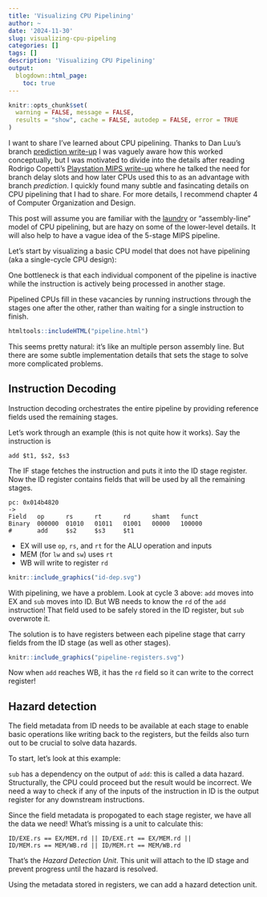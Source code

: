 ```yaml
---
title: 'Visualizing CPU Pipelining'
author: ~
date: '2024-11-30'
slug: visualizing-cpu-pipeling
categories: []
tags: []
description: 'Visualizing CPU Pipelining'
output:
  blogdown::html_page:
    toc: true
---
```


```r
knitr::opts_chunk$set(
  warning = FALSE, message = FALSE,
  results = "show", cache = FALSE, autodep = FALSE, error = TRUE
)
```

I want to share I've learned about CPU pipelining. 
Thanks to Dan Luu's branch [prediction write-up](https://danluu.com/branch-prediction/)
I was vaguely aware how this worked conceptually, 
but I was motivated to divide into the details after reading
Rodrigo Copetti's [Playstation MIPS write-up](https://www.copetti.org/writings/consoles/playstation/#bibref:9)
where he talked the need for
branch delay slots and how later CPUs used this to as an advantage
with branch *prediction*. I quickly found many subtle and
fasincating details on CPU pipelining that I had to share. 
For more details, I recommend 
chapter 4 of Computer Organization and Design.

This post will assume you are familiar with the [laundry](https://www.cybercomputing.co.uk/Languages/Hardware/laundryAnalogy.html)
or "assembly-line" model of CPU pipelining, but are hazy on some of the
lower-level details. It will also help to have a vague idea of 
the 5-stage MIPS pipeline. 

Let's start by visualizing a basic CPU model that does not have pipelining 
(aka a single-cycle CPU design):

```{=html}
<div id="nonpipeline-container"></div>

<script>
document.addEventListener('DOMContentLoaded', function() {
  const container = document.getElementById('nonpipeline-container');
  container.innerHTML = createPipelineHTML('nonpipelineViz');
  
  window.nonpipelineViz = new PipelineVisualization(
    document.getElementById('nonpipelineViz'),
    {
      instructions: [
        "add $t1",
        "sub $t2",
      ],
      sequence: [
        { pc: 0 },
        { pc: 1, if: "add $t1" },
        { pc: 1, id: "add $t1" },
        { pc: 1, ex: "add $t1" },
        { pc: 1, mem: "add $t1" },
        { pc: 1, wb: "add $t1" },
        { pc: 2, if: "sub $t2" },
        { pc: 2, id: "sub $t2" },
        { pc: 2, ex: "sub $t2" },
        { pc: 2, mem: "sub $t2" },
        { pc: 2, wb: "sub $t2" },
        { pc: null }
      ]
    }
  );
});
</script>
```

One bottleneck is that each individual component of the pipeline 
is inactive while the instruction is actively being processed in
another stage. 

Pipelined CPUs fill in these vacancies by running instructions
through the stages one after the other, rather than waiting
for a single instruction to finish.

```r
htmltools::includeHTML("pipeline.html")
```

 
```{=html}
<div id="pipeline1-container"></div>

<script>
document.addEventListener('DOMContentLoaded', function() {
  const container = document.getElementById('pipeline1-container');
  container.innerHTML = createPipelineHTML('pipelineViz1');
  
  window.pipelineViz1 = new PipelineVisualization(
    document.getElementById('pipelineViz1'),
    {
      instructions: [
        "add $t1",
        "sub $t2",
        "lw $t3",
        "add $t5",
        "and $t4"
      ],
      sequence: [
        { pc: 0 },
        { pc: 1, if: "add $t1" },
        { pc: 2, if: "sub $t2", id: "add $t1" },
        { pc: 3, if: "lw $t3", id: "sub $t2", ex: "add $t1" },
        { pc: 4, if: "add $t5", id: "lw $t3", ex: "sub $t2", mem: "add $t1" },
        { pc: null, if: "and $t4", id: "add $t5", ex: "lw $t3", mem: "sub $t2", wb: "add $t1" },
        { pc: null, id: "and $t4", ex: "add $t5", mem: "lw $t3", wb: "sub $t2" },
        { pc: null, ex: "and $t4", mem: "add $t5", wb: "lw $t3" },
        { pc: null, mem: "and $t4", wb: "add $t5" },
        { pc: null, wb: "and $t4" },
        { pc: null }
      ]
    }
  );
});
</script>
```

This seems pretty natural: it's like an multiple person assembly line.
But there are some subtle implementation details 
that sets the stage to solve more complicated problems. 

## Instruction Decoding

Instruction decoding orchestrates the entire pipeline
by providing reference fields used the remaining stages.

Let's work through an example (this is not quite how it works). 
Say the instruction is
```
add $t1, $s2, $s3
```
The IF stage fetches the instruction and puts it into 
the ID stage register. Now the ID register contains
fields that will be used by all the remaining stages.
```
pc: 0x014b4820
-> 
Field   op      rs      rt      rd      shamt   funct
Binary  000000  01010   01011   01001   00000   100000
#       add     $s2     $s3     $t1
```

* EX will use `op`, `rs`, and `rt` for the ALU
  operation and inputs
* MEM (for `lw` and `sw`) uses `rt` 
* WB will write to register `rd`

```r
knitr::include_graphics("id-dep.svg")
```

With pipelining, we have a problem. 
Look at cycle 3 above: `add` moves into EX and `sub` moves into ID.
But WB needs to know the `rd` of the `add` instruction! 
That field used to be safely stored in the ID register, but `sub` overwrote it. 

The solution is to have registers between each pipeline stage
that carry fields from the ID stage (as well as other stages).

```r
knitr::include_graphics("pipeline-registers.svg")
```

Now when `add` reaches WB, it has the `rd` field so it
can write to the correct register!

## Hazard detection 

The field metadata from ID needs to be available at each stage
to enable basic operations like writing back to the registers, 
but the feilds also turn out to be crucial to solve data hazards. 

To start, let's look at this example:
```{=html}
<div id="pipelineblocked-container"></div>

<script>
document.addEventListener('DOMContentLoaded', function() {
  const container = document.getElementById('pipelineblocked-container');
  container.innerHTML = createPipelineHTML('pipelineblocked');
  
  window.pipelineblocked = new PipelineVisualization(
    document.getElementById('pipelineblocked'),
    {
      instructions: [
        "add r3, r1, r4",
        "sub r5, r3, r6"
      ],
      sequence: [
        { pc: 0 },
        { pc: 1, if: "add r3, r1, r4" },
        { pc: 2, if: "sub r5, r3, r6", id: "add r3, r1, r4" },
        { pc: null, id: "sub r5, r3, r6", ex: "add r3, r1, r4" },
      ]
    }
  );
});
</script>
```

`sub` has a dependency on the output of `add`: this is called a 
data hazard. Structurally, the CPU could proceed but the result 
would be incorrect. We need a way to check if any of the inputs
of the instruction in ID is the output register for any downstream 
instructions. 

Since the field metadata is propogated to each stage register,
we have all the data we need! What's missing is a unit to calculate
this:
```
ID/EXE.rs == EX/MEM.rd || ID/EXE.rt == EX/MEM.rd ||
ID/MEM.rs == MEM/WB.rd || ID/MEM.rt == MEM/WB.rd
```

That's the *Hazard Detection Unit*. This unit will attach to
the ID stage and prevent progress until the hazard is resolved.





Using the metadata stored in registers, we can add
a hazard detection unit.

```{=html}
<div id="pipeline2-container"></div>

<script>
document.addEventListener('DOMContentLoaded', function() {
  const container = document.getElementById('pipeline2-container');
  container.innerHTML = createPipelineHTML('pipelineViz2');
  
  window.pipelineViz2 = new PipelineVisualization(
    document.getElementById('pipelineViz2'),
    {
      instructions: [
        "add r3, r1, r4",
        "sub r5, r3, r6"
      ],
      sequence: [
        { pc: 0 },
        { pc: 1, if: "add r3, r1, r4" },
        { pc: 2, if: "sub r5, r3, r6", id: "add r3, r1, r4" },
        { pc: null, id: "sub r5, r3, r6", ex: "add r3, r1, r4" },
        { pc: null, id: "sub r5, r3, r6", mem: "add r3, r1, r4" },
        { pc: null, id: "sub r5, r3, r6", wb: "add r3, r1, r4" },
        { pc: null, ex: "sub r5, r3, r6" },
        { pc: null, mem: "sub r5, r3, r6" },
        { pc: null, wb: "sub r5, r3, r6" },
        { pc: null }
      ]
    }
  );
});
</script>
```
